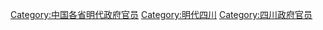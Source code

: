[[Category:中国各省明代政府官员|Category:中国各省明代政府官员]]
[[Category:明代四川|Category:明代四川]]
[[Category:四川政府官员|Category:四川政府官员]]